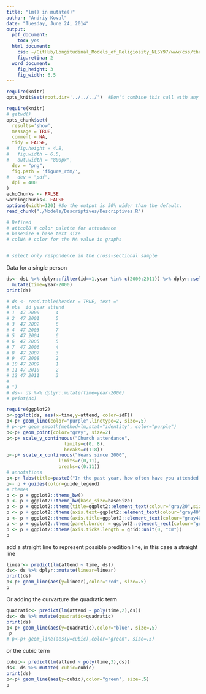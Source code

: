 ```yaml
---
title: "lm() in mutate()"
author: "Andriy Koval"
date: "Tuesday, June 24, 2014"
output:
  pdf_document:
    toc: yes
  html_document:
    css: ~/GitHub/Longitudinal_Models_of_Religiosity_NLSY97/www/css/thesis.css
    fig.retina: 2
  word_document:
    fig_height: 3
    fig_width: 6.5
---
```



<!--  Set the working directory to the repository's base directory; this assumes the report is nested inside of only one directory.-->
```r
require(knitr)
opts_knit$set(root.dir='../../../')  #Don't combine this call with any other chunk -especially one that uses file paths.

```

```r
require(knitr)
# getwd()
opts_chunk$set(
  results='show', 
  message = TRUE,
  comment = NA, 
  tidy = FALSE,
#   fig.height = 4.8, 
#   fig.width = 6.5, 
#   out.width = "800px",
  dev = "png",
  fig.path = 'figure_rdm/',     
#   dev = "pdf",
  dpi = 400
)
echoChunks <- FALSE
warningChunks<- FALSE
options(width=120) #So the output is 50% wider than the default.
read_chunk("./Models/Descriptives/Descriptives.R") 
```

```r
# Defined
# attcol8 # color palette for attendance
# baseSize # base text size
# colNA # color for the NA value in graphs

```

```r
```

```r
# select only respondence in the cross-sectional sample

```

Data for a single person
```r
ds<- dsL %>% dplyr::filter(id==1,year %in% c(2000:2011)) %>% dplyr::select(id,year,attend) %>%
  mutate(time=year-2000)
print(ds)
```

```r
# ds <- read.table(header = TRUE, text ="
# obs  id year attend
# 1  47 2000      4
# 2  47 2001      5
# 3  47 2002      6
# 4  47 2003      7
# 5  47 2004      6
# 6  47 2005      5
# 7  47 2006      4
# 8  47 2007      3
# 9  47 2008      2
# 10 47 2009      1
# 11 47 2010      2
# 12 47 2011      3
# 
# ")
# ds<- ds %>% dplyr::mutate(time=year-2000)
# print(ds)

```


```r
require(ggplot2)
p<-ggplot(ds, aes(x=time,y=attend, color=idF))
p<-p+ geom_line(color="purple",linetype=2, size=.5)
# p<-p+ geom_smooth(method=lm,stat="identity", color="purple")
p<-p+ geom_point(color="grey", size=2)
p<-p+ scale_y_continuous("Church attendance",
                     limits=c(0, 8),
                     breaks=c(1:8))
p<-p+ scale_x_continuous("Years since 2000",
                   limits=c(0,11),
                   breaks=c(0:11))
# annotations
p<-p+ labs(title=paste0("In the past year, how often have you attended a worship service?"))
p<- p + guides(color=guide_legend) 
# themes
p <- p + ggplot2::theme_bw()
p <- p + ggplot2::theme_bw(base_size=baseSize)
p <- p + ggplot2::theme(title=ggplot2::element_text(colour="gray20",size = 12)) 
p <- p + ggplot2::theme(axis.text=ggplot2::element_text(colour="gray40"))
p <- p + ggplot2::theme(axis.title=ggplot2::element_text(colour="gray40"))
p <- p + ggplot2::theme(panel.border = ggplot2::element_rect(colour="gray80"))
p <- p + ggplot2::theme(axis.ticks.length = grid::unit(0, "cm"))
p
```


add a straight line to represent possible predition line, in this case a straight line
```r
linear<- predict(lm(attend ~ time, ds))
ds<- ds %>% dplyr::mutate(linear=linear)
print(ds)
p<-p+ geom_line(aes(y=linear),color="red", size=.5)
p
```
Or adding the curvarture the  quadratic term
```r
quadratic<- predict(lm(attend ~ poly(time,2),ds))
ds<- ds %>% mutate(quadratic=quadratic)
print(ds)
p<-p+ geom_line(aes(y=quadratic),color="blue", size=.5)
 p
# p<-p+ geom_line(aes(y=cubic),color="green", size=.5)
```
or the cubic term
```r
cubic<- predict(lm(attend ~ poly(time,3),ds))
ds<- ds %>% mutate( cubic=cubic)
print(ds)
p<-p+ geom_line(aes(y=cubic),color="green", size=.5)
p
```




